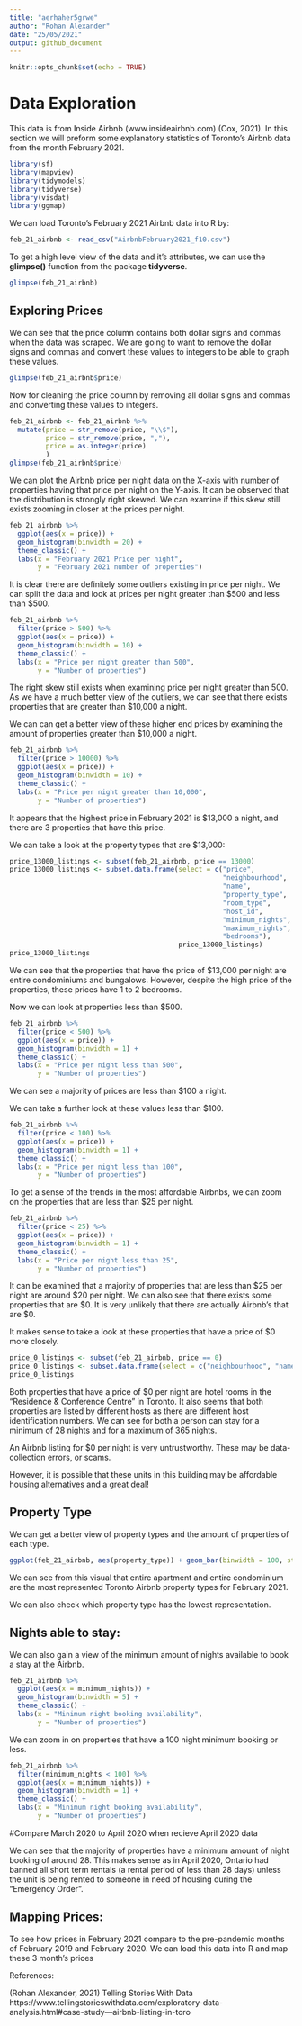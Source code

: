 ```yaml
---
title: "aerhaher5grwe"
author: "Rohan Alexander"
date: "25/05/2021"
output: github_document
---
```


```r
knitr::opts_chunk$set(echo = TRUE)
```


# Data Exploration


This data is from Inside Airbnb (www.insideairbnb.com) (Cox, 2021). In this section we will preform some explanatory statistics of Toronto's Airbnb data from the month February 2021.


```r
library(sf)
library(mapview)
library(tidymodels) 
library(tidyverse) 
library(visdat) 
library(ggmap)
```


We can load Toronto's February 2021 Airbnb data into R by:

```r
feb_21_airbnb <- read_csv("AirbnbFebruary2021_f10.csv")
```





To get a high level view of the data and it's attributes, we can use the **glimpse()** function from the package **tidyverse**.

```r
glimpse(feb_21_airbnb)
```





## Exploring Prices


We can see that the price column contains both dollar signs and commas when the data was scraped. We are going to want to remove the dollar signs and commas and convert these values to integers to be able to graph these values. 

```r
glimpse(feb_21_airbnb$price)
```







Now for cleaning the price column by removing all dollar signs and commas and converting these values to integers.


```r
feb_21_airbnb <- feb_21_airbnb %>% 
  mutate(price = str_remove(price, "\\$"),
         price = str_remove(price, ","),
         price = as.integer(price)
         )
glimpse(feb_21_airbnb$price)
```




We can plot the Airbnb price per night data on the X-axis with number of properties having that price per night on the Y-axis. It can be observed that the distribution is strongly right skewed. We can examine if this skew still exists zooming in closer at the prices per night.


```r
feb_21_airbnb %>%
  ggplot(aes(x = price)) +
  geom_histogram(binwidth = 20) +
  theme_classic() +
  labs(x = "February 2021 Price per night",
       y = "February 2021 number of properties")
```





It is clear there are definitely some outliers existing in price per night. We can split the data and look at prices per night greater than $500 and less than $500.  


```r
feb_21_airbnb %>%
  filter(price > 500) %>% 
  ggplot(aes(x = price)) +
  geom_histogram(binwidth = 10) +
  theme_classic() +
  labs(x = "Price per night greater than 500",
       y = "Number of properties")
```



The right skew still exists when examining price per night greater than 500. As we have a much better view of the outliers, we can see that there exists properties that are greater than $10,000 a night. 



We can can get a better view of these higher end prices by examining the amount of properties greater than $10,000 a night.  


```r
feb_21_airbnb %>%
  filter(price > 10000) %>% 
  ggplot(aes(x = price)) +
  geom_histogram(binwidth = 10) +
  theme_classic() +
  labs(x = "Price per night greater than 10,000",
       y = "Number of properties")
```




It appears that the highest price in February 2021 is $13,000 a night, and there are 3 properties that have this price.




We can take a look at the property types that are $13,000:




```r
price_13000_listings <- subset(feb_21_airbnb, price == 13000)
price_13000_listings <- subset.data.frame(select = c("price",
                                                     "neighbourhood",
                                                     "name",
                                                     "property_type",
                                                     "room_type",
                                                     "host_id",
                                                     "minimum_nights",
                                                     "maximum_nights",
                                                     "bedrooms"),
                                          price_13000_listings)
price_13000_listings
```






We can see that the properties that have the price of $13,000 per night are entire condominiums and bungalows. However, despite the high price of the properties, these prices have 1 to 2 bedrooms.









Now we can look at properties less than $500. 






```r
feb_21_airbnb %>%
  filter(price < 500) %>% 
  ggplot(aes(x = price)) +
  geom_histogram(binwidth = 1) +
  theme_classic() +
  labs(x = "Price per night less than 500",
       y = "Number of properties")
```



We can see a majority of prices are less than $100 a night.




We can take a further look at these values less than $100. 


```r
feb_21_airbnb %>%
  filter(price < 100) %>% 
  ggplot(aes(x = price)) +
  geom_histogram(binwidth = 1) +
  theme_classic() +
  labs(x = "Price per night less than 100",
       y = "Number of properties")
```


To get a sense of the trends in the most affordable Airbnbs, we can zoom on the properties that are less than $25 per night.



```r
feb_21_airbnb %>%
  filter(price < 25) %>% 
  ggplot(aes(x = price)) +
  geom_histogram(binwidth = 1) +
  theme_classic() +
  labs(x = "Price per night less than 25",
       y = "Number of properties")
```



It can be examined that a majority of properties that are less than $25 per night are around $20 per night. We can also see that there exists some properties that are $0. It is very unlikely that there are actually Airbnb's that are $0.


It makes sense to take a look at these properties that have a price of $0 more closely.



```r
price_0_listings <- subset(feb_21_airbnb, price == 0)
price_0_listings <- subset.data.frame(select = c("neighbourhood", "name","property_type", "room_type", "host_id", "minimum_nights", "maximum_nights"), price_0_listings)
price_0_listings
```



Both properties that have a price of $0 per night are hotel rooms in the "Residence & Conference Centre" in Toronto. It also seems that both properties are listed by different hosts as there are different host identification numbers. We can see for both a person can stay for a minimum of 28 nights and for a maximum of 365 nights.

An Airbnb listing for $0 per night is very untrustworthy. These may be data-collection errors, or scams.

However, it is possible that these units in this building may be affordable housing alternatives and a great deal!














## Property Type



We can get a better view of property types and the amount of properties of each type.



```r
ggplot(feb_21_airbnb, aes(property_type)) + geom_bar(binwidth = 100, stat = "count") + theme(text = element_text(size=9), axis.text.x = element_text(angle=90, hjust=1))
```



We can see from this visual that entire apartment and entire condominium are the most represented Toronto Airbnb property types for February 2021. 


We can also check which property type has the lowest representation.













## Nights able to stay:



We can also gain a view of the minimum amount of nights available to book a stay at the Airbnb.




```r
feb_21_airbnb %>%
  ggplot(aes(x = minimum_nights)) +
  geom_histogram(binwidth = 5) +
  theme_classic() +
  labs(x = "Minimum night booking availability",
       y = "Number of properties")
```




We can zoom in on properties that have a 100 night minimum booking or less.





```r
feb_21_airbnb %>%
  filter(minimum_nights < 100) %>% 
  ggplot(aes(x = minimum_nights)) +
  geom_histogram(binwidth = 1) +
  theme_classic() +
  labs(x = "Minimum night booking availability",
       y = "Number of properties")
```

#Compare March 2020 to April 2020 when recieve April 2020 data

We can see that the majority of properties have a minimum amount of night booking of around 28. This makes sense as in April 2020, Ontario had banned all short term rentals (a rental period of less than 28 days) unless the unit is being rented to someone in need of housing during the "Emergency Order". 






## Mapping Prices:


To see how prices in February 2021 compare to the pre-pandemic months of February 2019 and February 2020. We can load this data into R and map these 3 month's prices 








References:

(Rohan Alexander, 2021) Telling Stories With Data https://www.tellingstorieswithdata.com/exploratory-data-analysis.html#case-study---airbnb-listing-in-toro
